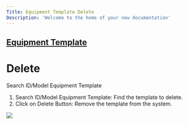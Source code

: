 ```yaml
---
Title: Equipment Template Delete
Description: 'Welcome to the home of your new documentation'
---
```

##  <a href="Equipment Template.mdx">Equipment Template</a> 
#  Delete

Search ID/Model Equipment Template

1. Search ID/Model Equipment Template: Find the template to delete.
2. Click on Delete Button: Remove the template from the system.

<img  src="/images/equipment-template/Equipment-template-delete.gif">